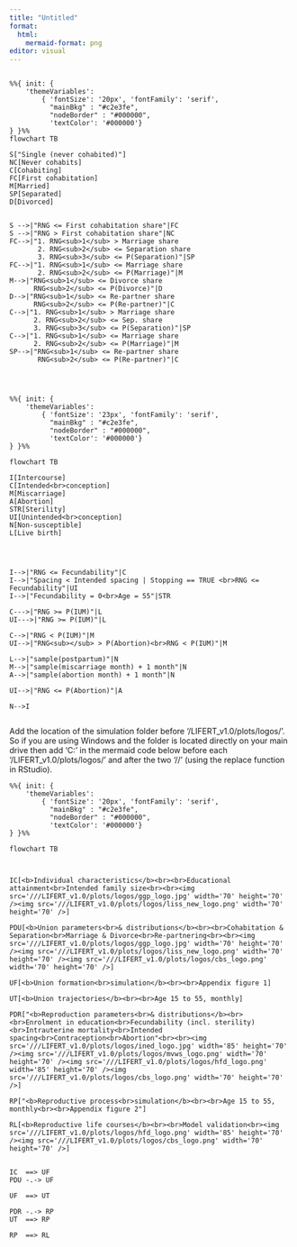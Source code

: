 ```yaml
---
title: "Untitled"
format:
  html:
    mermaid-format: png
editor: visual
---
```


```         
```

```mermaid
%%{ init: {
    'themeVariables':
        { 'fontSize': '20px', 'fontFamily': 'serif',
          "mainBkg" : "#c2e3fe",
          "nodeBorder" : "#000000",
          'textColor': '#000000'}
} }%%
flowchart TB

S["Single (never cohabited)"]
NC[Never cohabits]
C[Cohabiting]
FC[First cohabitation]
M[Married]
SP[Separated]
D[Divorced]


S -->|"RNG <= First cohabitation share"|FC 
S -->|"RNG > First cohabitation share"|NC 
FC-->|"1. RNG<sub>1</sub> > Marriage share
       2. RNG<sub>2</sub> <= Separation share
       3. RNG<sub>3</sub> <= P(Separation)"|SP
FC-->|"1. RNG<sub>1</sub> <= Marriage share
       2. RNG<sub>2</sub> <= P(Marriage)"|M
M-->|"RNG<sub>1</sub> <= Divorce share
      RNG<sub>2</sub> <= P(Divorce)"|D
D-->|"RNG<sub>1</sub> <= Re-partner share 
      RNG<sub>2</sub> <= P(Re-partner)"|C
C-->|"1. RNG<sub>1</sub> > Marriage share
      2. RNG<sub>2</sub> <= Sep. share
      3. RNG<sub>3</sub> <= P(Separation)"|SP
C-->|"1. RNG<sub>1</sub> <= Marriage share
      2. RNG<sub>2</sub> <= P(Marriage)"|M
SP-->|"RNG<sub>1</sub> <= Re-partner share 
       RNG<sub>2</sub> <= P(Re-partner)"|C




```

\newpage

\KOMAoptions{paper=portrait,pagesize}\recalctypearea

```mermaid

%%{ init: {
    'themeVariables':
        { 'fontSize': '23px', 'fontFamily': 'serif',
          "mainBkg" : "#c2e3fe",
          "nodeBorder" : "#000000",
          'textColor': '#000000'}
} }%%

flowchart TB

I[Intercourse]
C[Intended<br>conception]
M[Miscarriage]
A[Abortion]
STR[Sterility]
UI[Unintended<br>conception]
N[Non-susceptible]
L[Live birth]




I-->|"RNG <= Fecundability"|C
I-->|"Spacing < Intended spacing | Stopping == TRUE <br>RNG <= Fecundability"|UI
I-->|"Fecundability = 0<br>Age = 55"|STR

C--->|"RNG >= P(IUM)"|L
UI--->|"RNG >= P(IUM)"|L

C-->|"RNG < P(IUM)"|M
UI-->|"RNG<sub></sub> > P(Abortion)<br>RNG < P(IUM)"|M

L-->|"sample(postpartum)"|N
M-->|"sample(miscarriage month) + 1 month"|N
A-->|"sample(abortion month) + 1 month"|N

UI-->|"RNG <= P(Abortion)"|A

N-->I


```

\newpage

\KOMAoptions{paper=portrait,pagesize}\recalctypearea

Add the location of the simulation folder before '/LIFERT_v1.0/plots/logos/'. So if you are using Windows and the folder is located directly on your main drive then add 'C:' in the mermaid code below before each '/LIFERT_v1.0/plots/logos/' and after the two '//' (using the replace function in RStudio).

```mermaid

%%{ init: {
    'themeVariables':
        { 'fontSize': '20px', 'fontFamily': 'serif',
          "mainBkg" : "#c2e3fe",
          "nodeBorder" : "#000000",
          'textColor': '#000000'}
} }%%

flowchart TB



IC[<b>Individual characteristics</b><br><br>Educational attainment<br>Intended family size<br><br><img src='///LIFERT_v1.0/plots/logos/ggp_logo.jpg' width='70' height='70' /><img src='///LIFERT_v1.0/plots/logos/liss_new_logo.png' width='70' height='70' />]

PDU[<b>Union parameters<br>& distributions</b><br><br>Cohabitation & Separation<br>Marriage & Divorce<br>Re-partnering<br><br><img src='///LIFERT_v1.0/plots/logos/ggp_logo.jpg' width='70' height='70' /><img src='///LIFERT_v1.0/plots/logos/liss_new_logo.png' width='70' height='70' /><img src='///LIFERT_v1.0/plots/logos/cbs_logo.png' width='70' height='70' />]

UF[<b>Union formation<br>simulation</b><br><br>Appendix figure 1]

UT[<b>Union trajectories</b><br><br>Age 15 to 55, monthly]

PDR["<b>Reproduction parameters<br>& distributions</b><br><br>Enrolment in education<br>Fecundability (incl. sterility)<br>Intrauterine mortality<br>Intended spacing<br>Contraception<br>Abortion"<br><br><img src='///LIFERT_v1.0/plots/logos/ined_logo.jpg' width='85' height='70' /><img src='///LIFERT_v1.0/plots/logos/mvws_logo.png' width='70' height='70' /><img src='///LIFERT_v1.0/plots/logos/hfd_logo.png' width='85' height='70' /><img src='///LIFERT_v1.0/plots/logos/cbs_logo.png' width='70' height='70' />]

RP["<b>Reproductive process<br>simulation</b><br><br>Age 15 to 55, monthly<br><br>Appendix figure 2"]

RL[<b>Reproductive life courses</b><br><br>Model validation<br><img src='///LIFERT_v1.0/plots/logos/hfd_logo.png' width='85' height='70' /><img src='///LIFERT_v1.0/plots/logos/cbs_logo.png' width='70' height='70' />]


IC  ==> UF
PDU -.-> UF

UF  ==> UT

PDR -.-> RP
UT  ==> RP

RP  ==> RL


```

